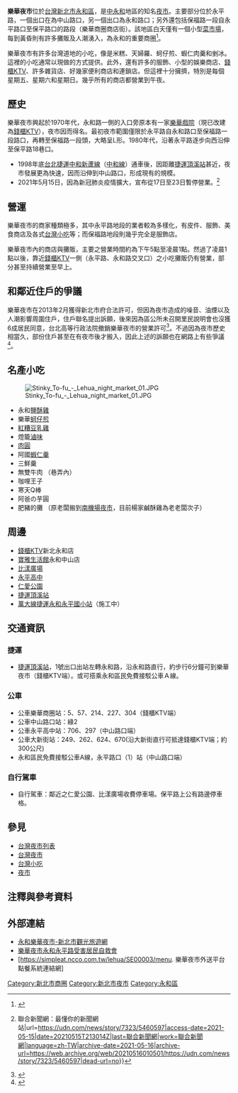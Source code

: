 {{Infobox retail market
| retail_market_name = 樂華夜市<br>Lehua Night Market
| image              = Lehua night market.JPG
| image_width        = 250px
| caption            = 
| location           = 
| coordinates        = 
| address            = {{ROC-TW}}[[新北市|新北市]][[永和區|永和區]]永平路上，範圍擴及保平路十八巷、保福路一段處
| opening_date       = 1970年
| closing_date       = 
| developer          = 
| manager            = 
| owner              = 
| architect          = 
| environment_type   = [[夜市|夜市]]
| goods_sold         = 
| normal_market_days = 
| number_of_tenants  = 
| floor_area         = 
| parking            = 
| website            = 
| belowstyle         = 
| footnotes          = 
}}
'''樂華夜市'''位於[[台灣|台灣]][[新北市|新北市]][[永和區|永和區]]，是[[雙和|中永和]]地區的知名[[夜市|夜市]]。主要部分位於永平路，一個出口在為中山路口，另一個出口為永和路口；另外還包括保福路一段自永平路口至保平路口的路段（樂華商圈商店街）。該地區白天僅有一個小型[[菜市場|菜市場]]，每到黃昏則有許多攤販及人潮湧入，為永和的重要商圈<ref>{{Cite web |url=http://emmm.tw/L3_content.php?L3_id=2003 |title=樂華夜市簡介-美美美旅遊聯盟 |access-date=2008-01-10 |archive-url=https://web.archive.org/web/20110218174355/http://emmm.tw/L3_content.php?L3_id=2003 |archive-date=2011-02-18 |dead-url=yes }}</ref>。

樂華夜市有許多台灣道地的小吃，像是米糕、天婦羅、蚵仔煎、蝦仁肉羹和剉冰。這裡的小吃通常以現做的方式提供。此外，還有許多的服飾、小型的娛樂商店、[[錢櫃KTV|錢櫃KTV]]、許多雜貨店、好幾家便利商店和連鎖店。但這裡十分擁擠，特別是每個星期五、星期六和星期日。幾乎所有的商店都營業到午夜。

==歷史==
樂華夜市興起於1970年代，永和路一側的入口旁原本有一家[[樂華戲院|樂華戲院]]（現已改建為[[錢櫃KTV|錢櫃KTV]]），夜市因而得名。最初夜市範圍僅限於永平路自永和路口至保福路一段路口，再轉至保福路一段頭，大略呈L形。1980年代，沿著永平路逐步向西沿伸至保平路18巷口。

* 1998年底[[台北捷運|台北捷運]][[中和新蘆線|中和新蘆線]]（[[台北捷運中和線|中和線]]）通車後，因距離[[捷運頂溪站|捷運頂溪站]]甚近，夜市發展更為快速，因而沿伸到中山路口，形成現有的規模。
* 2021年5月15日，因為新冠肺炎疫情擴大，宣布從17日至23日暫停營業。<ref>{{Cite web|title=新北樂華夜市營業到明天 下周暫停營業 {{!}} 聯合新聞網：最懂你的新聞網站|url=https://udn.com/news/story/7323/5460597|access-date=2021-05-15|date=20210515T213014Z|last=聯合新聞網|work=聯合新聞網|language=zh-TW|archive-date=2021-05-16|archive-url=https://web.archive.org/web/20210516010501/https://udn.com/news/story/7323/5460597|dead-url=no}}</ref>

==營運==
樂華夜市的商家種類極多，其中永平路地段的業者較為多樣化，有皮件、服飾、美食商店及各式[[台灣小吃|台灣小吃]]等；而保福路地段則幾乎完全是服飾店。

樂華夜市內的商店與攤販，主要之營業時間約為下午5點至凌晨1點。然過了凌晨1點以後，靠近[[錢櫃KTV|錢櫃KTV]]一側（永平路、永和路交叉口）之小吃攤販仍有營業，部分甚至持續營業至早上。

==和鄰近住戶的爭議==
樂華夜市在2013年2月獲得新北市府合法許可，但因為夜市造成的噪音、油煙以及人潮影響周圍住戶，住戶聯名提出訴願，後來因為區公所未召開里民說明會也沒獲6成居民同意，台北高等行政法院撤銷樂華夜市的營業許可<ref>{{cite web | last=吳珮如、曾佳俊 | url=http://www.appledaily.com.tw/appledaily/article/headline/20140810/36013609/ | title=未獲6成里民同意 樂華夜市被撤照 | work=蘋果日報 | date=2014-08-10 | accessdate=2015-08-18 | archive-date=2016-11-22 | archive-url=https://web.archive.org/web/20161122154632/http://www.appledaily.com.tw/appledaily/article/headline/20140810/36013609/ | dead-url=no }}</ref>。不過因為夜市歷史相當久，部份住戶甚至在有夜市後才搬入，因此上述的訴願也在網路上有些爭議<ref>{{cite web | url=http://www.ettoday.net/news/20140811/388223.htm | title=樂華夜市撤居民贏了？　網友斥：先有夜市才有住戶 | work=東森新聞雲 | date=2014-08-11 | accessdate=2015-08-18 | archive-date=2019-06-24 | archive-url=https://web.archive.org/web/20190624013510/https://www.ettoday.net/news/20140811/388223.htm | dead-url=no }}</ref>。

==名產小吃==
[[File:Stinky_To-fu_-_Lehua_night_market_01.JPG|thumb]]
*永和[[鹽酥雞|鹽酥雞]]
*樂華[[蚵仔煎|蚵仔煎]]
*[[紅糟|紅糟]][[豆乳雞|豆乳雞]]
*燈籠[[滷味|滷味]]
*[[肉圓|肉圓]]
*阿國[[蝦仁羹|蝦仁羹]]
*三鮮羹
*無雙牛肉 （巷弄內）
*咖哩王子
*寒天Q棒
*阿爸の芋圓
*肥豬的攤 （原老闆搬到[[南機場夜市|南機場夜市]]，目前楊家鹹酥雞為老老闆次子）

==周邊==
*[[錢櫃KTV|錢櫃KTV]]新北永和店
*[[寶雅生活館|寶雅生活館]]永和中山店
*[[比漾廣場|比漾廣場]]
*[[永平高中|永平高中]]
*[[仁愛公園_(新北市)|仁愛公園]]
*[[捷運頂溪站|捷運頂溪站]]
*[[萬大-中和-樹林線|萬大線]][[永和永平國小站|捷運永和永平國小站]]（施工中）

==交通資訊==
===捷運===
*[[捷運頂溪站|捷運頂溪站]]，1號出口出站左轉永和路，沿永和路直行，約步行6分鐘可到樂華夜市（錢櫃KTV端）。或可搭乘永和區民免費接駁公車Ａ線。

===公車===
*公車樂華商圈站：5、57、214、227、304（錢櫃KTV端）
*公車中山路口站：綠2
*公車永平高中站：706、297（中山路口端）
*公車大新街站：249、262、624、670(沿大新街直行可抵達錢櫃KTV端；約300公尺)
*永和區民免費接駁公車A線，永平路口（1）站（中山路口端）

===自行駕車===
*自行駕車：鄰近之仁愛公園、比漾廣場收費停車場。保平路上公有路邊停車格。

==參見==
* [[台灣夜市列表|台灣夜市列表]]
* [[台灣夜市|台灣夜市]]
* [[台灣小吃|台灣小吃]]
* [[夜市|夜市]]

==注釋與參考資料==
<references />

==外部連結==
*[https://tour.ntpc.gov.tw/zh-tw/Attraction/Detail?wnd_id=60&id=107161 永和樂華夜市-新北市觀光旅遊網] {{Wayback|url=https://tour.ntpc.gov.tw/zh-tw/Attraction/Detail?wnd_id=60&id=107161 |date=20210120174534 }}
*[http://yunpinlehuahood.pixnet.net/blog 樂華夜市永和永平路受害居民自救會] {{Wayback|url=http://yunpinlehuahood.pixnet.net/blog |date=20190609104422 }}
*[https://simpleat.ncco.com.tw/lehua/SE00003/menu. 樂華夜市外送平台點餐系統連結網] {{Wayback|url=https://simpleat.ncco.com.tw/lehua/SE00003/menu. |date=20210815223537 }}
{{新北市商圈}}
[[Category:新北市商圈|Category:新北市商圈]]
[[Category:新北市夜市|Category:新北市夜市]]
[[Category:永和區|Category:永和區]]